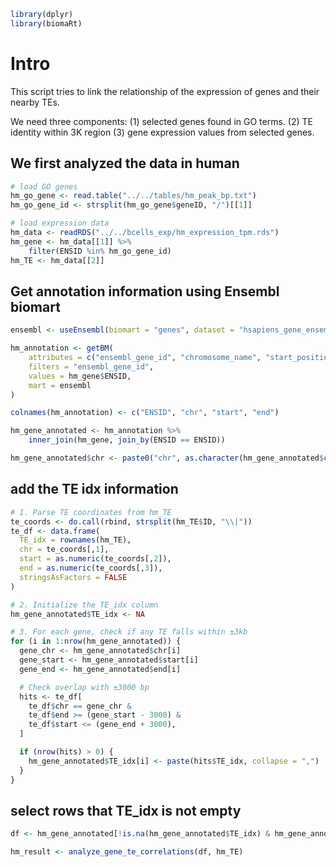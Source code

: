 ```r
library(dplyr)
library(biomaRt)
```
# Intro
This script tries to link the relationship of the expression of genes and their nearby TEs.

We need three components: (1) selected genes found in GO terms. (2) TE identity within 3K region (3) gene expression values from selected genes.

## We first analyzed the data in human

```r
# load GO genes
hm_go_gene <- read.table("../../tables/hm_peak_bp.txt")
hm_go_gene_id <- strsplit(hm_go_gene$geneID, "/")[[1]]

# load expression data
hm_data <- readRDS("../../bcells_exp/hm_expression_tpm.rds")
hm_gene <- hm_data[[1]] %>%
    filter(ENSID %in% hm_go_gene_id)
hm_TE <- hm_data[[2]]
```

## Get annotation information using Ensembl biomart
```r
ensembl <- useEnsembl(biomart = "genes", dataset = "hsapiens_gene_ensembl")

hm_annotation <- getBM(
    attributes = c("ensembl_gene_id", "chromosome_name", "start_position", "end_position"),
    filters = "ensembl_gene_id",
    values = hm_gene$ENSID,
    mart = ensembl
)

colnames(hm_annotation) <- c("ENSID", "chr", "start", "end")

hm_gene_annotated <- hm_annotation %>%
    inner_join(hm_gene, join_by(ENSID == ENSID))

hm_gene_annotated$chr <- paste0("chr", as.character(hm_gene_annotated$chr))
```

## add the TE idx information 
```r
# 1. Parse TE coordinates from hm_TE
te_coords <- do.call(rbind, strsplit(hm_TE$ID, "\\|"))
te_df <- data.frame(
  TE_idx = rownames(hm_TE),
  chr = te_coords[,1],
  start = as.numeric(te_coords[,2]),
  end = as.numeric(te_coords[,3]),
  stringsAsFactors = FALSE
)

# 2. Initialize the TE_idx column
hm_gene_annotated$TE_idx <- NA

# 3. For each gene, check if any TE falls within ±3kb
for (i in 1:nrow(hm_gene_annotated)) {
  gene_chr <- hm_gene_annotated$chr[i]
  gene_start <- hm_gene_annotated$start[i]
  gene_end <- hm_gene_annotated$end[i]

  # Check overlap with ±3000 bp
  hits <- te_df[
    te_df$chr == gene_chr &
    te_df$end >= (gene_start - 3000) &
    te_df$start <= (gene_end + 3000),
  ]

  if (nrow(hits) > 0) {
    hm_gene_annotated$TE_idx[i] <- paste(hits$TE_idx, collapse = ",")
  }
}

```

## select rows that TE_idx is not empty
```r
df <- hm_gene_annotated[!is.na(hm_gene_annotated$TE_idx) & hm_gene_annotated$TE_idx != "",]

hm_result <- analyze_gene_te_correlations(df, hm_TE)
```


